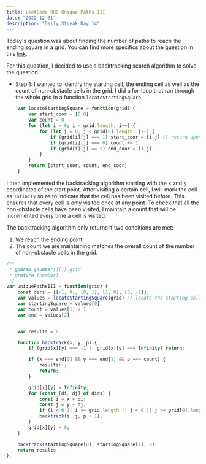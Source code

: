 ---
title: LeetCode 980 Unique Paths III
date: "2022-12-31"
description: "Daily Streak Day 14"
---

Today's question was about finding the number of paths to reach the ending square in a grid. You can find more specifics about the question
in this [link](https://leetcode.com/problems/unique-paths-iii/description/).

For this question, I decided to use a backtracking search algorithm to solve the question. 

- Step 1: I wanted to identify the starting cell, the ending cell as well as the count of non-obstacle cells in the grid. I did a for-loop
that ran through the whole grid in a function ```locateStartingSquare```.

```javascript
    var locateStartingSquare = function(grid) {
        var start_coor = [0,0]
        var count = 0
        for (let i = 0; i < grid.length; i++) {
            for (let j = 0; j < grid[0].length; j++) {
                if (grid[i][j] === 1) start_coor = [i,j] // return upon finding 1
                if (grid[i][j] === 0) count += 1
                if (grid[i][j] == 2) end_coor = [i,j]
            }
        }
        return [start_coor, count, end_coor]
    }
```

I then implemented the backtracking algorithm starting with the x and y coordinates of the start point. After visiting a certain cell, I will mark the cell
as ```Infinity``` so as to indicate that the cell has been visited before. This ensures that every cell is only visited once at any point.
To check that all the non-obstacle cells have been visited, I maintain a count that will be incremented every time a cell is visited. 

The backtracking algorithm only returns if two conditions are met: 
1. We reach the ending point. 
2. The count we are maintaining matches the overall count of the number of non-obstacle cells in the grid.

```javascript
/**
 * @param {number[][]} grid
 * @return {number}
 */
var uniquePathsIII = function(grid) {
    const dirs = [[-1, 0], [0, 1], [1, 0], [0, -1]];
    var values = locateStartingSquare(grid) // locate the starting cell
    var startingSquare = values[0]
    var count = values[1] + 1
    var end = values[2]


    var results = 0

    function backtrack(x, y, p) {
        if (grid[x][y] === -1 || grid[x][y] === Infinity) return;

        if (x === end[0] && y === end[1] && p === count) {
            results++;
            return;
        }

        grid[x][y] = Infinity;
        for (const [di, dj] of dirs) {
            const i = x + di;
            const j = y + dj;
            if (i < 0 || i >= grid.length || j < 0 || j >= grid[0].length) continue;
            backtrack(i, j, p + 1);
        }
        grid[x][y] = 0;
    }

    backtrack(startingSquare[0], startingSquare[1], 0)
    return results
};
```

